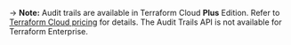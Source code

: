 -> **Note:** Audit trails are available in Terraform Cloud **Plus** Edition. Refer to [Terraform Cloud pricing](https://www.hashicorp.com/products/terraform/pricing) for details. The Audit Trails API is not available for Terraform Enterprise.